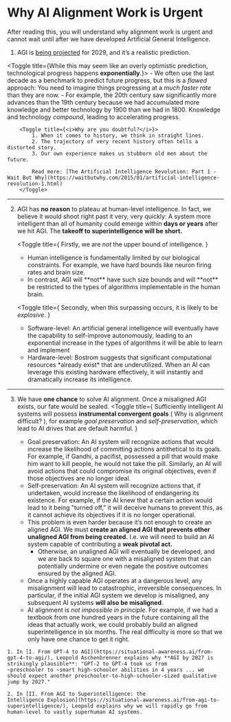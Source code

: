 
# Why AI Alignment Work is Urgent

<Promise>After reading this, you will understand why alignment work is urgent and cannot wait until after we have developed Artificial General Intelligence.</Promise>

1. AGI is [being projected](https://www.dwarkeshpatel.com/p/dario-amodei) for 2029, and <span className="font-bold">it’s a realistic prediction.</span>

<Toggle title={<span>While this may seem like an overly optimistic prediction, technological progress happens <b>exponentially</b>.</span>}>
    - We often use the last decade as a benchmark to predict future progress, but this is a *flawed* approach: You need to imagine things progressing at a *much faster rate* than they are now.
    - For example, the 20th century saw significantly more advances than the 19th century because we had accumulated more knowledge and better technology by 1900 than we had in 1800. Knowledge and technology *compound*, leading to accelerating progress.

        <Toggle title={<i>Why are you doubtful?</i>}>
            1. When it comes to history, we think in straight lines.
            2. The trajectory of very recent history often tells a distorted story.
            3. Our own experience makes us stubborn old men about the future.

            Read more: [The Artificial Intelligence Revolution: Part 1 - Wait But Why](https://waitbutwhy.com/2015/01/artificial-intelligence-revolution-1.html)
        </Toggle>

</Toggle>

---

2. AGI has **no reason** to plateau at human-level intelligence. In fact, we believe it would shoot right past it very, very quickly: <span className="font-bold">A system more intelligent than all of humanity could emerge within **days or years** after we hit AGI.</span> The **takeoff to superintelligence will be short.**

   <Toggle
   	title={
   		<span>
   			Firstly, we are <i>not</i> the upper bound of intelligence.
   		</span>
   	}
   >
   	<ul style={{ listStyleType: 'disc', paddingLeft: '20px' }} className='space-y-3 pb-3'>
   		<li>Human intelligence is fundamentally limited by our biological constraints. For example, we have hard bounds like neuron firing rates and brain size.</li>
   		<li>In contrast, AGI will **not** have such size bounds and will **not** be restricted to the types of algorithms implementable in the human brain.</li>
   	</ul>
   </Toggle>

   <Toggle
   	title={
   		<span>
   			Secondly, when this surpassing occurs, it is likely to be <i>explosive</i>.
   		</span>
   	}
   >
   	<ul style={{ listStyleType: 'disc', paddingLeft: '20px' }} className='space-y-3'>
   		<li>
   			<span className='font-bold'>Software-level</span>: An artificial general intelligence will eventually have the capability to self-improve autonomously, leading to an exponential increase in
   			the types of algorithms it will be able to learn and implement
   		</li>
   		<li>
   			<span className='font-bold'>Hardware-level</span>: Bostrom suggests that significant computational resources *already exist* that are underutilized. When an AI can leverage this existing
   			hardware effectively, it will instantly and dramatically increase its intelligence.
   		</li>
   	</ul>
   </Toggle>

---

3. <span className='font-bold'>We have **one chance** to solve AI alignment.</span> Once a misaligned AGI exists, our fate would be sealed.
   <Toggle
   	title={
   		<span>
   			Sufficiently intelligent AI systems will possess <strong>instrumental convergent goals</strong> (
   			<LinkBadge href='/why-alignment/why-alignment-is-difficult'>Why is alignment difficult?</LinkBadge>
   			), for example <em>goal preservation</em> and <em>self-preservation</em>, which lead to AI drives that are default harmful.
   		</span>
   	}
   >
   	<ul style={{ listStyleType: 'disc', paddingLeft: '20px' }} className='space-y-3'>
   		<li>
   			<span className='font-bold'>Goal preservation</span>: An AI system will recognize actions that would increase the likelihood of committing actions antithetical to its goals. For example, if
   			Gandhi, a pacifist, possessed a pill that would make him want to kill people, he would not take the pill. Similarly, an AI will avoid actions that could compromise its original objectives,
   			even if those objectives are no longer ideal.
   		</li>
   		<li>
   			<span className='font-bold'>Self-preservation</span>: An AI system will recognize actions that, if undertaken, would increase the likelihood of endangering its existence. For example, if the
   			AI knew that a certain action would lead to it being "turned off," it will deceive humans to prevent this, as it cannot achieve its objectives if it is no longer operational.
   		</li>
   	</ul>
   </Toggle>

   - This problem is even harder because it’s not enough to create an aligned AGI. We must **create an aligned AGI that prevents other unaligned AGI from being created.** I.e. we will need to build an AI system capable of contributing a **weak pivotal act.**
     - Otherwise, an unaligned AGI will eventually be developed, and we are back to square one with a misaligned system that can potentially undermine or even negate the positive outcomes ensured by the aligned AGI.
   - Once a highly capable AGI operates at a dangerous level, any misalignment will lead to catastrophic, irreversible consequences. In particular, if the initial AGI system we develop is misaligned, any subsequent AI systems **will also be misaligned**.
   - AI alignment is _not impossible in principle_. For example, if we had a textbook from one hundred years in the future containing all the ideas that actually work, we could probably build an aligned superintelligence in six months. The real difficulty is more so that we only have one chance to get it right.

<Sources>

    1. In [I. From GPT-4 to AGI](https://situational-awareness.ai/from-gpt-4-to-agi/), Leopold Aschenbrenner explains why **AGI by 2027 is strikingly plausible**: "GPT-2 to GPT-4 took us from
    ~preschooler to ~smart high-schooler abilities in 4 years ... we should expect another preschooler-to-high-schooler-sized qualitative jump by 2027."

    2. In [II. From AGI to Superintelligence: the
    Intelligence Explosion](https://situational-awareness.ai/from-agi-to-superintelligence/), Leopold explains why we will rapidly go from human-level to vastly superhuman AI systems.

</Sources>
